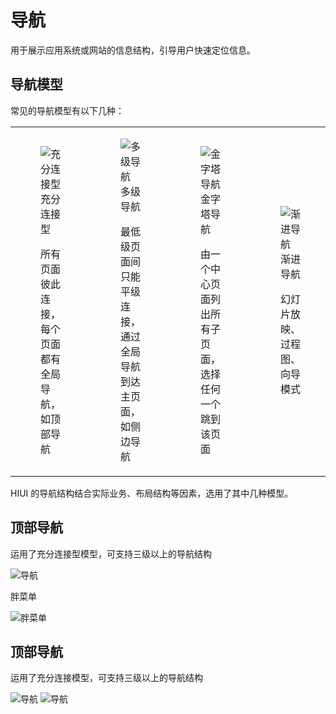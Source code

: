 # 导航

用于展示应用系统或网站的信息结构，引导用户快速定位信息。

## 导航模型

常见的导航模型有以下几种：

<table className="no-border" style={{ width: '976px' }}>
  <tbody>
  <tr>
    <td>
      <figure>
        <img src="/hiui/static/img/designs/navigation-1-1.png" srcSet="/hiui/static/img/designs/navigation-1-1@2x.png 2x" alt="充分连接型" />
        <figcaption>充分连接型</figcaption>
        <p>所有页面彼此连接，每个页面都有全局导航，如顶部导航</p>
      </figure>
    </td>
    <td>
      <figure>
        <img src="/hiui/static/img/designs/navigation-1-2.png" srcSet="/hiui/static/img/designs/navigation-1-2@2x.png 2x" alt="多级导航" />
        <figcaption>多级导航</figcaption>
        <p>最低级页面间只能平级连接，通过全局导航到达主页面，如侧边导航</p>
      </figure>
    </td>
    <td>
      <figure>
        <img src="/hiui/static/img/designs/navigation-1-3.png" srcSet="/hiui/static/img/designs/navigation-1-3@2x.png 2x" alt="金字塔导航" />
        <figcaption>金字塔导航</figcaption>
        <p>由一个中心页面列出所有子页面， 选择任何一个跳到该页面</p>
      </figure>
    </td>
    <td>
      <figure>
        <img src="/hiui/static/img/designs/navigation-1-4.png" srcSet="/hiui/static/img/designs/navigation-1-4@2x.png 2x" alt="渐进导航" />
        <figcaption>渐进导航</figcaption>
        <p>幻灯片放映、过程图、向导模式</p>
      </figure>
    </td>
  </tr>
  </tbody>
</table>

HIUI 的导航结构结合实际业务、布局结构等因素，选用了其中几种模型。

## 顶部导航

运用了充分连接型模型，可支持三级以上的导航结构

<img src="/hiui/static/img/designs/navigation-2.png" srcSet="/hiui/static/img/designs/navigation-2@2x.png 2x" alt="导航" />

胖菜单

<img src="/hiui/static/img/designs/navigation-3.png" srcSet="/hiui/static/img/designs/navigation-3@2x.png 2x" alt="胖菜单" />

## 顶部导航

运用了充分连接模型，可支持三级以上的导航结构

<img src="/hiui/static/img/designs/navigation-4.png" srcSet="/hiui/static/img/designs/navigation-4@2x.png 2x" alt="导航" />
<img src="/hiui/static/img/designs/navigation-5.png" srcSet="/hiui/static/img/designs/navigation-5@2x.png 2x" alt="导航" />
